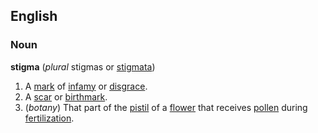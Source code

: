 ==English==
===Noun===
'''stigma''' (''plural'' stigmas or [[stigmata]])
#A [[mark]] of [[infamy]] or [[disgrace]].
#A [[scar]] or [[birthmark]].
#(''botany'') That part of the [[pistil]] of a [[flower]] that receives [[pollen]] during [[fertilization]].